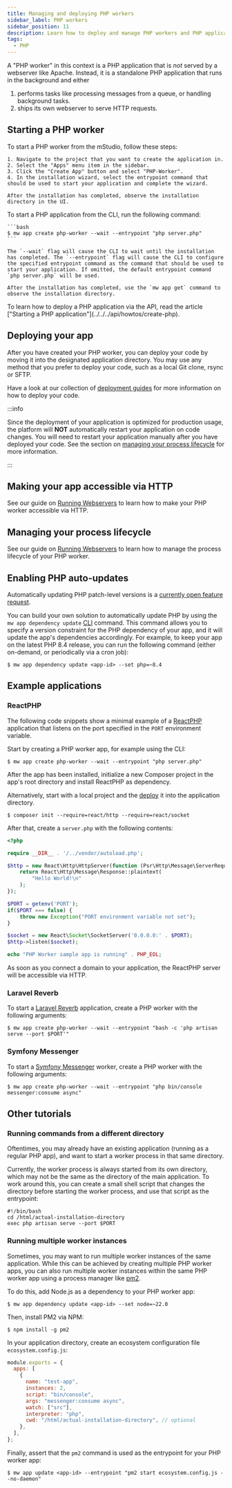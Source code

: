 ```yaml
---
title: Managing and deploying PHP workers
sidebar_label: PHP workers
sidebar_position: 11
description: Learn how to deploy and manage PHP workers and PHP applications with embedded webservers.
tags:
  - PHP
---
```



A "PHP worker" in this context is a PHP application that is _not_ served by a webserver like Apache. Instead, it is a standalone PHP application that runs in the background and either

1. performs tasks like processing messages from a queue, or handling background tasks.
2. ships its own webserver to serve HTTP requests.

## Starting a PHP worker

<Tabs groupId="access-mode">
  <TabItem value="gui" label="mStudio UI">
    To start a PHP worker from the mStudio, follow these steps:

    1. Navigate to the project that you want to create the application in.
    2. Select the "Apps" menu item in the sidebar.
    3. Click the "Create App" button and select "PHP-Worker".
    4. In the installation wizard, select the entrypoint command that should be used to start your application and complete the wizard.

    After the installation has completed, observe the installation directory in the UI.

  </TabItem>
  <TabItem value="cli" label="CLI">
    To start a PHP application from the CLI, run the following command:

    ```bash
    $ mw app create php-worker --wait --entrypoint "php server.php"
    ```

    The `--wait` flag will cause the CLI to wait until the installation has completed. The `--entrypoint` flag will cause the CLI to configure the specified entrypoint command as the command that should be used to start your application. If omitted, the default entrypoint command `php server.php` will be used.

    After the installation has completed, use the `mw app get` command to observe the installation directory.

  </TabItem>
  <TabItem value="api" label="API">
    To learn how to deploy a PHP application via the API, read the article ["Starting a PHP application"](../../../api/howtos/create-php).
  </TabItem>
</Tabs>

## Deploying your app

After you have created your PHP worker, you can deploy your code by moving it into the designated application directory. You may use any method that you prefer to deploy your code, such as a local Git clone, rsync or SFTP.

Have a look at our collection of [deployment guides][deployment] for more information on how to deploy your code.

:::info

Since the deployment of your application is optimized for production usage, the platform will **NOT** automatically restart your application on code changes. You will need to restart your application manually after you have deployed your code. See the section on [managing your process lifecycle](#managing-your-process-lifecycle) for more information.

:::

## Making your app accessible via HTTP

See our guide on [Running Webservers](../webservers#making-your-app-accessible-via-http) to learn how to make your PHP worker accessible via HTTP.

## Managing your process lifecycle

See our guide on [Running Webservers](../webservers/#managing-your-process-lifecycle) to learn how to manage the process lifecycle of your PHP worker.

## Enabling PHP auto-updates

Automatically updating PHP patch-level versions is a [currently open feature request](https://github.com/mittwald/feature-requests/issues/70).

You can build your own solution to automatically update PHP by using the `mw app dependency update` [CLI](/cli) command. This command allows you to specify a version constraint for the PHP dependency of your app, and it will update the app's dependencies accordingly. For example, to keep your app on the latest PHP 8.4 release, you can run the following command (either on-demand, or periodically via a cron job):

```shell-session
$ mw app dependency update <app-id> --set php=~8.4
```

## Example applications

### ReactPHP

The following code snippets show a minimal example of a [ReactPHP](https://reactphp.org) application that listens on the port specified in the `PORT` environment variable.

Start by creating a PHP worker app, for example using the CLI:

```shellsession title="Local shell session"
$ mw app create php-worker --wait --entrypoint "php server.php"
```

After the app has been installed, initialize a new Composer project in the app's root directory and install ReactPHP as dependency.

Alternatively, start with a local project and the [deploy][deployment] it into the application directory.

```shellsession title="SSH shell session"
$ composer init --require=react/http --require=react/socket
```

After that, create a `server.php` with the following contents:

```php title="server.php"
<?php

require __DIR__ . '/../vendor/autoload.php';

$http = new React\Http\HttpServer(function (Psr\Http\Message\ServerRequestInterface $request) {
    return React\Http\Message\Response::plaintext(
        "Hello World!\n"
    );
});

$PORT = getenv('PORT');
if($PORT === false) {
    throw new Exception("PORT environment variable not set");
}

$socket = new React\Socket\SocketServer('0.0.0.0:' . $PORT);
$http->listen($socket);

echo "PHP Worker sample app is running" . PHP_EOL;
```

As soon as you connect a domain to your application, the ReactPHP server will be accessible via HTTP.

### Laravel Reverb

To start a [Laravel Reverb](https://reverb.laravel.com) application, create a PHP worker with the following arguments:

```shellsession title="Local shell session"
$ mw app create php-worker --wait --entrypoint "bash -c 'php artisan serve --port $PORT'"
```

### Symfony Messenger

To start a [Symfony Messenger](https://symfony.com/doc/current/messenger.html) worker, create a PHP worker with the following arguments:

```shellsession title="Local shell session"
$ mw app create php-worker --wait --entrypoint "php bin/console messenger:consume async"
```

## Other tutorials

### Running commands from a different directory

Oftentimes, you may already have an existing application (running as a regular PHP app), and want to start a worker process in that same directory.

Currently, the worker process is always started from its own directory, which may not be the same as the directory of the main application. To work around this, you can create a small shell script that changes the directory before starting the worker process, and use that script as the entrypoint:

```shell
#!/bin/bash
cd /html/actual-installation-directory
exec php artisan serve --port $PORT
```

### Running multiple worker instances

Sometimes, you may want to run multiple worker instances of the same application. While this can be achieved by creating multiple PHP worker apps, you can also run multiple worker instances within the same PHP worker app using a process manager like [pm2](https://pm2.keymetrics.io).

To do this, add Node.js as a dependency to your PHP worker app:

```shellsession title="Local shell session"
$ mw app dependency update <app-id> --set node=~22.0
```

Then, install PM2 via NPM:

```shellsession title="SSH shell session"
$ npm install -g pm2
```

In your application directory, create an ecosystem configuration file `ecosystem.config.js`:

```javascript title="ecosystem.config.js"
module.exports = {
  apps: [
    {
      name: "test-app",
      instances: 2,
      script: "bin/console",
      args: "messenger:consume async",
      watch: ["src"],
      interpreter: "php",
      cwd: "/html/actual-installation-directory", // optional
    },
  ],
};
```

Finally, assert that the `pm2` command is used as the entrypoint for your PHP worker app:

```shellsession title="Local shell session"
$ mw app update <app-id> --entrypoint "pm2 start ecosystem.config.js --no-daemon"
```

[deployment]: /docs/v2/category/deployment-guides
